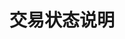 ---
title: '交易状态说明'
description: '通过 KeySecure 的预算卡系统，企业可以为所有卡片共享支付额度池，结合交易授权机制，实现**灵活可控的支出管理**，同时**降低资金备付压力**。
'
---